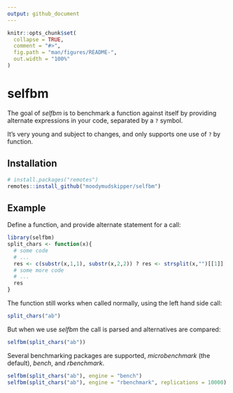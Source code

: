 ```yaml
---
output: github_document
---
```


<!-- README.md is generated from README.Rmd. Please edit that file -->

```r
knitr::opts_chunk$set(
  collapse = TRUE,
  comment = "#>",
  fig.path = "man/figures/README-",
  out.width = "100%"
)
```

# selfbm

The goal of *selfbm* is to benchmark a function against itself by providing alternate
expressions in your code, separated by a `?` symbol.

It's very young and subject to changes, and only supports one use of `?` by function.

## Installation

``` r
# install.packages("remotes")
remotes::install_github("moodymudskipper/selfbm")
```

## Example

Define a function, and provide alternate statement for a call:

```r
library(selfbm)
split_chars <- function(x){
  # some code
  # ...
  res <- c(substr(x,1,1), substr(x,2,2)) ? res <- strsplit(x,"")[[1]]
  # some more code
  # ...
  res
}
```

The function still works when called normally, using the left hand side call:

```r
split_chars("ab")
```

But when we use *selfbm* the call is parsed and alternatives are compared:

```r
selfbm(split_chars("ab"))
```

Several benchmarking packages are supported, *microbenchmark* (the default),
*bench*, and *rbenchmark*.

```r
selfbm(split_chars("ab"), engine = "bench")
selfbm(split_chars("ab"), engine = "rbenchmark", replications = 10000)
```
